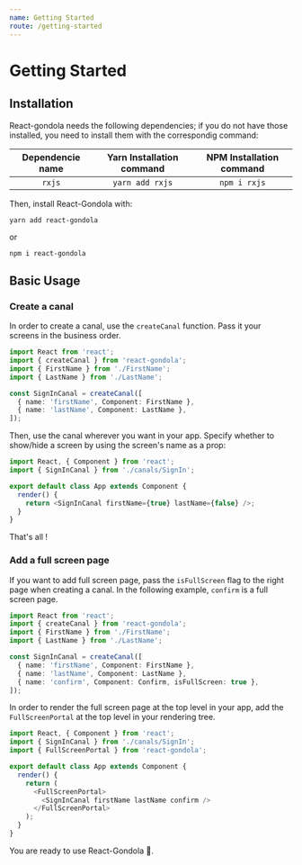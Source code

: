```yaml
---
name: Getting Started
route: /getting-started
---
```


# Getting Started

## Installation

React-gondola needs the following dependencies; if you do not have those installed, you need to install them with the correspondig command:

| Dependencie name | Yarn Installation command | NPM Installation command |
| :--------------: | :-----------------------: | :----------------------: |
|      `rxjs`      |      `yarn add rxjs`      |       `npm i rxjs`       |

Then, install React-Gondola with:

`yarn add react-gondola`

or

`npm i react-gondola`

## Basic Usage

### Create a canal

In order to create a canal, use the `createCanal` function. Pass it your screens in the business order.

```ts
import React from 'react';
import { createCanal } from 'react-gondola';
import { FirstName } from './FirstName';
import { LastName } from './LastName';

const SignInCanal = createCanal([
  { name: 'firstName', Component: FirstName },
  { name: 'lastName', Component: LastName },
]);
```

Then, use the canal wherever you want in your app. Specify whether to show/hide a screen by using the screen's name as a prop:

```ts
import React, { Component } from 'react';
import { SignInCanal } from './canals/SignIn';

export default class App extends Component {
  render() {
    return <SignInCanal firstName={true} lastName={false} />;
  }
}
```

That's all !

### Add a full screen page

If you want to add full screen page, pass the `isFullScreen` flag to the right page when creating a canal. In the following example, `confirm` is a full screen page.

```ts
import React from 'react';
import { createCanal } from 'react-gondola';
import { FirstName } from './FirstName';
import { LastName } from './LastName';

const SignInCanal = createCanal([
  { name: 'firstName', Component: FirstName },
  { name: 'lastName', Component: LastName },
  { name: 'confirm', Component: Confirm, isFullScreen: true },
]);
```

In order to render the full screen page at the top level in your app, add the `FullScreenPortal` at the top level in your rendering tree.

```ts
import React, { Component } from 'react';
import { SignInCanal } from './canals/SignIn';
import { FullScreenPortal } from 'react-gondola';

export default class App extends Component {
  render() {
    return (
      <FullScreenPortal>
        <SignInCanal firstName lastName confirm />
      </FullScreenPortal>
    );
  }
}
```

You are ready to use React-Gondola 🎸.
